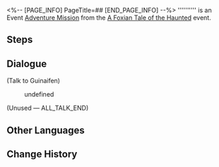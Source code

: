 <%-- [PAGE_INFO]
PageTitle=##
[END_PAGE_INFO] --%>
{{Stub|Dialogue.}}
{{Mission Infobox
|id            = 8015165
|title         = 
|image         = <!--Mission .png-->
|type          = Adventure
|event_name    = A Foxian Tale of the Haunted
|chapter       = Luofu Myths
|requirements  = {{subst:void|<!--Unknown: {"Type":"Manual"}-->}}
|summary       = <!--official mission summary from Fate's Atlas-->
|characters    = Trailblazer
|startLocation = [[The Xianzhou Luofu]] - [[Fyxestroll Garden]]
|world         = The Xianzhou Luofu
|area          = Fyxestroll Garden
|prev          = 
|next          = 
|rewards       = 
}}
'''''''''' is an Event [[Adventure Mission]] from the [[A Foxian Tale of the Haunted]] event.

==Steps==


<!--
==Gameplay Notes==

--><!--
==Trial Character==

-->
==Dialogue==
{{Stub Dialogue}}


;(Talk to Guinaifen)
<!--Unknown TalkSentence: 801516101-->
:{{DIcon|Arrow}} undefined
;(Unused &mdash; ALL_TALK_END)

{{Dialogue End}}

==Other Languages==
{{Other Languages
|en   = 
|zhs  = 
|zht  = 
|ja   = 
|ko   = 
|es   = 
|fr   = 
|ru   = 
|th   = 
|vi   = 
|de   = 
|id   = 
|pt   = 
}}

==Change History==
{{Change History|1.5}}
